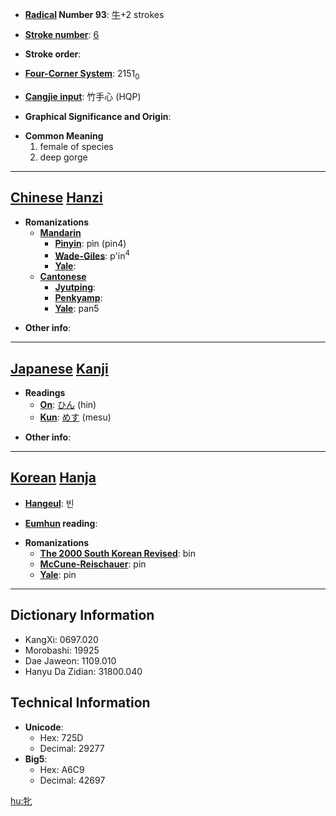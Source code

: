 * '''[[Wiktionary:Chinese radical index| Radical]] Number 93''': [[Wiktionary:Chinese radical index 牛|牛]]+2 strokes

* '''[[Wiktionary:Chinese total strokes index|Stroke number]]''': [[Wiktionary:Chinese total strokes index 6|6]]

* '''Stroke order''': 

* '''[[Wiktionary:Chinese four corner index|Four-Corner System]]''': 2151<sub>0</sub>

* '''[[Wiktionary:Chinese Cangjie index|Cangjie input]]''': 竹手心 (HQP)

* '''Graphical Significance and Origin''': 

* '''Common Meaning'''
*#female of species
*# deep gorge


----

== [[Chinese]] [[Hanzi]] ==

* '''Romanizations'''
** '''[[Mandarin]]'''
*** '''[[Pinyin]]''': pìn (pin4)
*** '''[[Wade-Giles]]''': p'in<sup>4</sup>
*** '''[[Yale]]''': 
** '''[[Cantonese]]'''
*** '''[[Jyutping]]''':
*** '''[[Penkyamp]]''': 
*** '''[[Yale]]''': pan5

* '''Other info''': 

----

== [[Japanese]] [[Kanji]] ==

* '''Readings'''
** '''[[On]]''': [[ひん]] (hin)
** '''[[Kun]]''': [[めす]] (mesu)

* '''Other info''':  

----

== [[Korean]] [[Hanja]] ==

* '''[[Hangeul]]''': 빈

* '''[[Eumhun]] reading''': 

* '''Romanizations'''
** '''[[The 2000 South Korean Revised Romanization|The 2000 South Korean Revised]]''': bin
** '''[[McCune-Reischauer]]''': pin
** '''[[Yale]]''': pin

----

== Dictionary Information ==

* KangXi: 0697.020
* Morobashi: 19925
* Dae Jaweon: 1109.010
* Hanyu Da Zidian: 31800.040

== Technical Information ==

* '''Unicode''':
** Hex: 725D
** Decimal: 29277
* '''Big5''':
** Hex: A6C9
** Decimal: 42697

[[hu:牝]]
